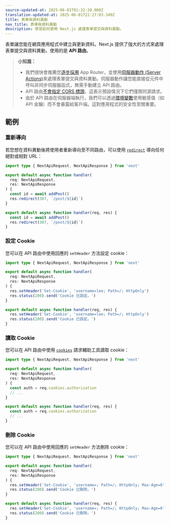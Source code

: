 ```yaml
---
source-updated-at: 2025-06-01T01:32:20.000Z
translation-updated-at: 2025-06-01T22:27:03.349Z
title: 表單與資料異動
nav_title: 表單與資料異動
description: 學習如何使用 Next.js 處理表單提交與資料異動。
---
```


表單讓您能在網頁應用程式中建立與更新資料。Next.js 提供了強大的方式來處理表單提交與資料異動，使用的是 **API 路由**。

> **小知識：**
>
> - 我們很快會推薦您[逐步採用](/docs/app/guides/migrating/app-router-migration) App Router，並使用[伺服器動作 (Server Actions)](/docs/app/building-your-application/data-fetching/server-actions-and-mutations)來處理表單提交與資料異動。伺服器動作讓您能直接從元件中呼叫非同步伺服器函式，無需手動建立 API 路由。
> - API 路由[不會指定 CORS 標頭](https://developer.mozilla.org/docs/Web/HTTP/CORS)，這表示預設情況下它們僅限同源請求。
> - 由於 API 路由在伺服器端執行，我們可以透過[環境變數](/docs/pages/guides/environment-variables)使用敏感值（如 API 金鑰）而不會暴露給客戶端。這對應用程式的安全性至關重要。

## 範例

### 重新導向

若您想在資料異動後將使用者重新導向至不同路由，可以使用 [`redirect`](/docs/pages/building-your-application/routing/api-routes#response-helpers) 導向任何絕對或相對 URL：

```ts filename="pages/api/submit.ts" switcher
import type { NextApiRequest, NextApiResponse } from 'next'

export default async function handler(
  req: NextApiRequest,
  res: NextApiResponse
) {
  const id = await addPost()
  res.redirect(307, `/post/${id}`)
}
```

```js filename="pages/api/submit.js" switcher
export default async function handler(req, res) {
  const id = await addPost()
  res.redirect(307, `/post/${id}`)
}
```

### 設定 Cookie

您可以在 API 路由中使用回應的 `setHeader` 方法設定 cookie：

```ts filename="pages/api/cookie.ts" switcher
import type { NextApiRequest, NextApiResponse } from 'next'

export default async function handler(
  req: NextApiRequest,
  res: NextApiResponse
) {
  res.setHeader('Set-Cookie', 'username=lee; Path=/; HttpOnly')
  res.status(200).send('Cookie 已設定。')
}
```

```js filename="pages/api/cookie.js" switcher
export default async function handler(req, res) {
  res.setHeader('Set-Cookie', 'username=lee; Path=/; HttpOnly')
  res.status(200).send('Cookie 已設定。')
}
```

### 讀取 Cookie

您可以在 API 路由中使用 [`cookies`](/docs/pages/building-your-application/routing/api-routes#request-helpers) 請求輔助工具讀取 cookie：

```ts filename="pages/api/cookie.ts" switcher
import type { NextApiRequest, NextApiResponse } from 'next'

export default async function handler(
  req: NextApiRequest,
  res: NextApiResponse
) {
  const auth = req.cookies.authorization
  // ...
}
```

```js filename="pages/api/cookie.js" switcher
export default async function handler(req, res) {
  const auth = req.cookies.authorization
  // ...
}
```

### 刪除 Cookie

您可以在 API 路由中使用回應的 `setHeader` 方法刪除 cookie：

```ts filename="pages/api/cookie.ts" switcher
import type { NextApiRequest, NextApiResponse } from 'next'

export default async function handler(
  req: NextApiRequest,
  res: NextApiResponse
) {
  res.setHeader('Set-Cookie', 'username=; Path=/; HttpOnly; Max-Age=0')
  res.status(200).send('Cookie 已刪除。')
}
```

```js filename="pages/api/cookie.js" switcher
export default async function handler(req, res) {
  res.setHeader('Set-Cookie', 'username=; Path=/; HttpOnly; Max-Age=0')
  res.status(200).send('Cookie 已刪除。')
}
```